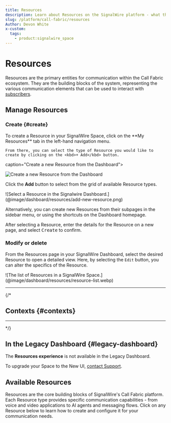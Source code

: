 ```yaml
---
title: Resources
description: Learn about Resources on the SignalWire platform - what they are, how they work, and how to manage them in the Dashboard.
slug: /platform/call-fabric/resources
Author: Devon White
x-custom:
  tags:
    - product:signalwire_space
---
```



# Resources

Resources are the primary entities for communication within the Call Fabric ecosystem.
They are the building blocks of the system, representing the various communication elements
that can be used to interact with 
[subscribers](/platform/call-fabric#subscribers). 



## Manage Resources

### Create {#create}

<div className="row">
  
  <div className="col col--6">
    To create a Resource in your SignalWire Space, click on the **My Resources** tab in the left-hand navigation menu.
    
    From there, you can select the type of Resource you would like to create by clicking on the <kbd>+ Add</kbd> button.
  </div>
  
  <div className="col col--6">
    <ResourceAdmonition/>
  </div>
  
</div>

<Frame 

  caption="Create a new Resource from the Dashboard">

  ![Create a new Resource from the Dashboard](@image/dashboard/home/home-resources-marked.png)

</Frame>

Click the **Add** button to select from the grid of available Resource types.

<Frame caption="The Resource selection menu">
  ![Select a Resource in the Signalwire Dashboard.](@image/dashboard/resources/add-new-resource.png)
</Frame>

Alternatively, you can create new Resources from their subpages in the sidebar menu, or using the shortcuts on the Dashboard homepage.

After selecting a Resource, 
enter the details for the Resource on a new page,
and select <kbd>Create</kbd> to confirm.

### Modify or delete

From the Resources page in your SignalWire Dashboard, select the desired Resource to open a detailed view.
Here, by selecting the `Edit` button, you can alter the specifics of the Resource.

<Frame caption="The list of Resources in a SignalWire Space">
  ![The list of Resources in a SignalWire Space.](@image/dashboard/resources/resource-list.webp)
</Frame>

---

{/*
## Contexts {#contexts}

<ResourceContexts />

---
*/}

## In the Legacy Dashboard {#legacy-dashboard}

The **Resources experience** is not available in the Legacy Dashboard.

To upgrade your Space to the New UI, [contact Support](https://support.signalwire.com/).

<UiAccordion/>


## Available Resources

Resources are the core building blocks of SignalWire's Call Fabric platform.
Each Resource type provides specific communication capabilities - from voice and video applications to AI agents and messaging flows.
Click on any Resource below to learn how to create and configure it for your communication needs.

<GuidesList cols={3} />
